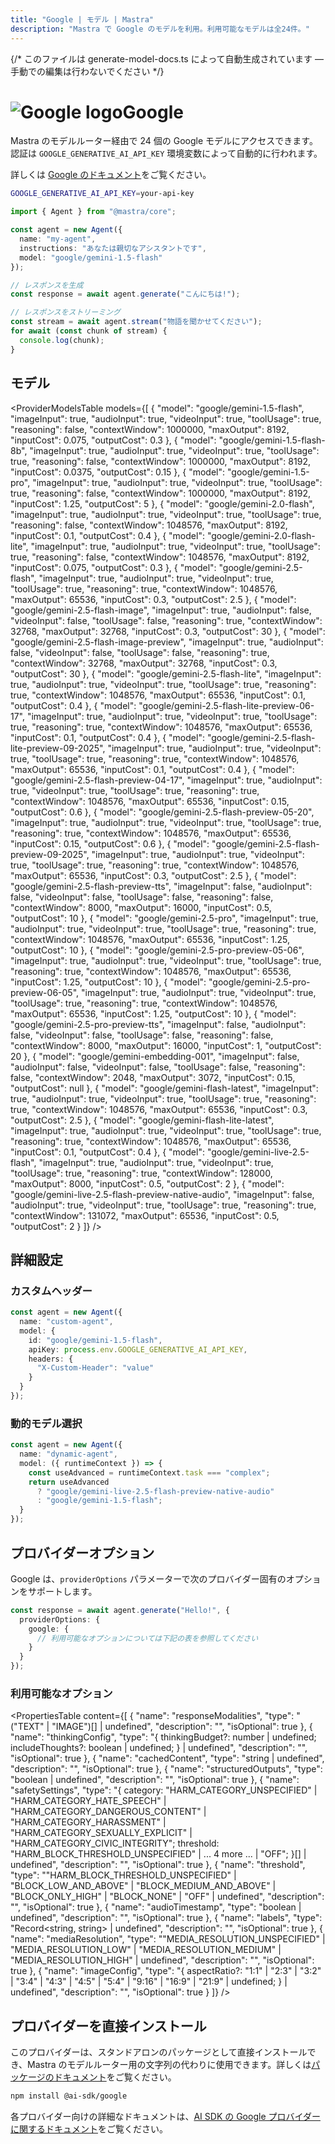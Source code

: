 ```yaml
---
title: "Google | モデル | Mastra"
description: "Mastra で Google のモデルを利用。利用可能なモデルは全24件。"
---
```


{/* このファイルは generate-model-docs.ts によって自動生成されています — 手動での編集は行わないでください */}




# <img src="https://models.dev/logos/google.svg" alt="Google logo" className="inline w-8 h-8 mr-2 align-middle dark:invert dark:brightness-0 dark:contrast-200" />Google

Mastra のモデルルーター経由で 24 個の Google モデルにアクセスできます。認証は `GOOGLE_GENERATIVE_AI_API_KEY` 環境変数によって自動的に行われます。

詳しくは [Google のドキュメント](https://ai.google.dev/gemini-api/docs/pricing)をご覧ください。

```bash
GOOGLE_GENERATIVE_AI_API_KEY=your-api-key
```

```typescript
import { Agent } from "@mastra/core";

const agent = new Agent({
  name: "my-agent",
  instructions: "あなたは親切なアシスタントです",
  model: "google/gemini-1.5-flash"
});

// レスポンスを生成
const response = await agent.generate("こんにちは!");

// レスポンスをストリーミング
const stream = await agent.stream("物語を聞かせてください");
for await (const chunk of stream) {
  console.log(chunk);
}
```


## モデル

<ProviderModelsTable
  models={[
  {
    "model": "google/gemini-1.5-flash",
    "imageInput": true,
    "audioInput": true,
    "videoInput": true,
    "toolUsage": true,
    "reasoning": false,
    "contextWindow": 1000000,
    "maxOutput": 8192,
    "inputCost": 0.075,
    "outputCost": 0.3
  },
  {
    "model": "google/gemini-1.5-flash-8b",
    "imageInput": true,
    "audioInput": true,
    "videoInput": true,
    "toolUsage": true,
    "reasoning": false,
    "contextWindow": 1000000,
    "maxOutput": 8192,
    "inputCost": 0.0375,
    "outputCost": 0.15
  },
  {
    "model": "google/gemini-1.5-pro",
    "imageInput": true,
    "audioInput": true,
    "videoInput": true,
    "toolUsage": true,
    "reasoning": false,
    "contextWindow": 1000000,
    "maxOutput": 8192,
    "inputCost": 1.25,
    "outputCost": 5
  },
  {
    "model": "google/gemini-2.0-flash",
    "imageInput": true,
    "audioInput": true,
    "videoInput": true,
    "toolUsage": true,
    "reasoning": false,
    "contextWindow": 1048576,
    "maxOutput": 8192,
    "inputCost": 0.1,
    "outputCost": 0.4
  },
  {
    "model": "google/gemini-2.0-flash-lite",
    "imageInput": true,
    "audioInput": true,
    "videoInput": true,
    "toolUsage": true,
    "reasoning": false,
    "contextWindow": 1048576,
    "maxOutput": 8192,
    "inputCost": 0.075,
    "outputCost": 0.3
  },
  {
    "model": "google/gemini-2.5-flash",
    "imageInput": true,
    "audioInput": true,
    "videoInput": true,
    "toolUsage": true,
    "reasoning": true,
    "contextWindow": 1048576,
    "maxOutput": 65536,
    "inputCost": 0.3,
    "outputCost": 2.5
  },
  {
    "model": "google/gemini-2.5-flash-image",
    "imageInput": true,
    "audioInput": false,
    "videoInput": false,
    "toolUsage": false,
    "reasoning": true,
    "contextWindow": 32768,
    "maxOutput": 32768,
    "inputCost": 0.3,
    "outputCost": 30
  },
  {
    "model": "google/gemini-2.5-flash-image-preview",
    "imageInput": true,
    "audioInput": false,
    "videoInput": false,
    "toolUsage": false,
    "reasoning": true,
    "contextWindow": 32768,
    "maxOutput": 32768,
    "inputCost": 0.3,
    "outputCost": 30
  },
  {
    "model": "google/gemini-2.5-flash-lite",
    "imageInput": true,
    "audioInput": true,
    "videoInput": true,
    "toolUsage": true,
    "reasoning": true,
    "contextWindow": 1048576,
    "maxOutput": 65536,
    "inputCost": 0.1,
    "outputCost": 0.4
  },
  {
    "model": "google/gemini-2.5-flash-lite-preview-06-17",
    "imageInput": true,
    "audioInput": true,
    "videoInput": true,
    "toolUsage": true,
    "reasoning": true,
    "contextWindow": 1048576,
    "maxOutput": 65536,
    "inputCost": 0.1,
    "outputCost": 0.4
  },
  {
    "model": "google/gemini-2.5-flash-lite-preview-09-2025",
    "imageInput": true,
    "audioInput": true,
    "videoInput": true,
    "toolUsage": true,
    "reasoning": true,
    "contextWindow": 1048576,
    "maxOutput": 65536,
    "inputCost": 0.1,
    "outputCost": 0.4
  },
  {
    "model": "google/gemini-2.5-flash-preview-04-17",
    "imageInput": true,
    "audioInput": true,
    "videoInput": true,
    "toolUsage": true,
    "reasoning": true,
    "contextWindow": 1048576,
    "maxOutput": 65536,
    "inputCost": 0.15,
    "outputCost": 0.6
  },
  {
    "model": "google/gemini-2.5-flash-preview-05-20",
    "imageInput": true,
    "audioInput": true,
    "videoInput": true,
    "toolUsage": true,
    "reasoning": true,
    "contextWindow": 1048576,
    "maxOutput": 65536,
    "inputCost": 0.15,
    "outputCost": 0.6
  },
  {
    "model": "google/gemini-2.5-flash-preview-09-2025",
    "imageInput": true,
    "audioInput": true,
    "videoInput": true,
    "toolUsage": true,
    "reasoning": true,
    "contextWindow": 1048576,
    "maxOutput": 65536,
    "inputCost": 0.3,
    "outputCost": 2.5
  },
  {
    "model": "google/gemini-2.5-flash-preview-tts",
    "imageInput": false,
    "audioInput": false,
    "videoInput": false,
    "toolUsage": false,
    "reasoning": false,
    "contextWindow": 8000,
    "maxOutput": 16000,
    "inputCost": 0.5,
    "outputCost": 10
  },
  {
    "model": "google/gemini-2.5-pro",
    "imageInput": true,
    "audioInput": true,
    "videoInput": true,
    "toolUsage": true,
    "reasoning": true,
    "contextWindow": 1048576,
    "maxOutput": 65536,
    "inputCost": 1.25,
    "outputCost": 10
  },
  {
    "model": "google/gemini-2.5-pro-preview-05-06",
    "imageInput": true,
    "audioInput": true,
    "videoInput": true,
    "toolUsage": true,
    "reasoning": true,
    "contextWindow": 1048576,
    "maxOutput": 65536,
    "inputCost": 1.25,
    "outputCost": 10
  },
  {
    "model": "google/gemini-2.5-pro-preview-06-05",
    "imageInput": true,
    "audioInput": true,
    "videoInput": true,
    "toolUsage": true,
    "reasoning": true,
    "contextWindow": 1048576,
    "maxOutput": 65536,
    "inputCost": 1.25,
    "outputCost": 10
  },
  {
    "model": "google/gemini-2.5-pro-preview-tts",
    "imageInput": false,
    "audioInput": false,
    "videoInput": false,
    "toolUsage": false,
    "reasoning": false,
    "contextWindow": 8000,
    "maxOutput": 16000,
    "inputCost": 1,
    "outputCost": 20
  },
  {
    "model": "google/gemini-embedding-001",
    "imageInput": false,
    "audioInput": false,
    "videoInput": false,
    "toolUsage": false,
    "reasoning": false,
    "contextWindow": 2048,
    "maxOutput": 3072,
    "inputCost": 0.15,
    "outputCost": null
  },
  {
    "model": "google/gemini-flash-latest",
    "imageInput": true,
    "audioInput": true,
    "videoInput": true,
    "toolUsage": true,
    "reasoning": true,
    "contextWindow": 1048576,
    "maxOutput": 65536,
    "inputCost": 0.3,
    "outputCost": 2.5
  },
  {
    "model": "google/gemini-flash-lite-latest",
    "imageInput": true,
    "audioInput": true,
    "videoInput": true,
    "toolUsage": true,
    "reasoning": true,
    "contextWindow": 1048576,
    "maxOutput": 65536,
    "inputCost": 0.1,
    "outputCost": 0.4
  },
  {
    "model": "google/gemini-live-2.5-flash",
    "imageInput": true,
    "audioInput": true,
    "videoInput": true,
    "toolUsage": true,
    "reasoning": true,
    "contextWindow": 128000,
    "maxOutput": 8000,
    "inputCost": 0.5,
    "outputCost": 2
  },
  {
    "model": "google/gemini-live-2.5-flash-preview-native-audio",
    "imageInput": false,
    "audioInput": true,
    "videoInput": true,
    "toolUsage": true,
    "reasoning": true,
    "contextWindow": 131072,
    "maxOutput": 65536,
    "inputCost": 0.5,
    "outputCost": 2
  }
]}
/>

## 詳細設定

### カスタムヘッダー

```typescript
const agent = new Agent({
  name: "custom-agent",
  model: {
    id: "google/gemini-1.5-flash",
    apiKey: process.env.GOOGLE_GENERATIVE_AI_API_KEY,
    headers: {
      "X-Custom-Header": "value"
    }
  }
});
```


### 動的モデル選択

```typescript
const agent = new Agent({
  name: "dynamic-agent",
  model: ({ runtimeContext }) => {
    const useAdvanced = runtimeContext.task === "complex";
    return useAdvanced
      ? "google/gemini-live-2.5-flash-preview-native-audio"
      : "google/gemini-1.5-flash";
  }
});
```


## プロバイダーオプション

Google は、`providerOptions` パラメーターで次のプロバイダー固有のオプションをサポートします。

```typescript
const response = await agent.generate("Hello!", {
  providerOptions: {
    google: {
      // 利用可能なオプションについては下記の表を参照してください
    }
  }
});
```


### 利用可能なオプション

<PropertiesTable
  content={[
    {
        "name": "responseModalities",
        "type": "(\"TEXT\" | \"IMAGE\")[] | undefined",
        "description": "",
        "isOptional": true
    },
    {
        "name": "thinkingConfig",
        "type": "{ thinkingBudget?: number | undefined; includeThoughts?: boolean | undefined; } | undefined",
        "description": "",
        "isOptional": true
    },
    {
        "name": "cachedContent",
        "type": "string | undefined",
        "description": "",
        "isOptional": true
    },
    {
        "name": "structuredOutputs",
        "type": "boolean | undefined",
        "description": "",
        "isOptional": true
    },
    {
        "name": "safetySettings",
        "type": "{ category: \"HARM_CATEGORY_UNSPECIFIED\" | \"HARM_CATEGORY_HATE_SPEECH\" | \"HARM_CATEGORY_DANGEROUS_CONTENT\" | \"HARM_CATEGORY_HARASSMENT\" | \"HARM_CATEGORY_SEXUALLY_EXPLICIT\" | \"HARM_CATEGORY_CIVIC_INTEGRITY\"; threshold: \"HARM_BLOCK_THRESHOLD_UNSPECIFIED\" | ... 4 more ... | \"OFF\"; }[] | undefined",
        "description": "",
        "isOptional": true
    },
    {
        "name": "threshold",
        "type": "\"HARM_BLOCK_THRESHOLD_UNSPECIFIED\" | \"BLOCK_LOW_AND_ABOVE\" | \"BLOCK_MEDIUM_AND_ABOVE\" | \"BLOCK_ONLY_HIGH\" | \"BLOCK_NONE\" | \"OFF\" | undefined",
        "description": "",
        "isOptional": true
    },
    {
        "name": "audioTimestamp",
        "type": "boolean | undefined",
        "description": "",
        "isOptional": true
    },
    {
        "name": "labels",
        "type": "Record<string, string> | undefined",
        "description": "",
        "isOptional": true
    },
    {
        "name": "mediaResolution",
        "type": "\"MEDIA_RESOLUTION_UNSPECIFIED\" | \"MEDIA_RESOLUTION_LOW\" | \"MEDIA_RESOLUTION_MEDIUM\" | \"MEDIA_RESOLUTION_HIGH\" | undefined",
        "description": "",
        "isOptional": true
    },
    {
        "name": "imageConfig",
        "type": "{ aspectRatio?: \"1:1\" | \"2:3\" | \"3:2\" | \"3:4\" | \"4:3\" | \"4:5\" | \"5:4\" | \"9:16\" | \"16:9\" | \"21:9\" | undefined; } | undefined",
        "description": "",
        "isOptional": true
    }
]}
/>

## プロバイダーを直接インストール

このプロバイダーは、スタンドアロンのパッケージとして直接インストールでき、Mastra のモデルルーター用の文字列の代わりに使用できます。詳しくは[パッケージのドキュメント](https://www.npmjs.com/package/@ai-sdk/google)をご覧ください。

```bash npm2yarn copy
npm install @ai-sdk/google
```

各プロバイダー向けの詳細なドキュメントは、[AI SDK の Google プロバイダーに関するドキュメント](https://ai-sdk.dev/providers/ai-sdk-providers/google)をご覧ください。
